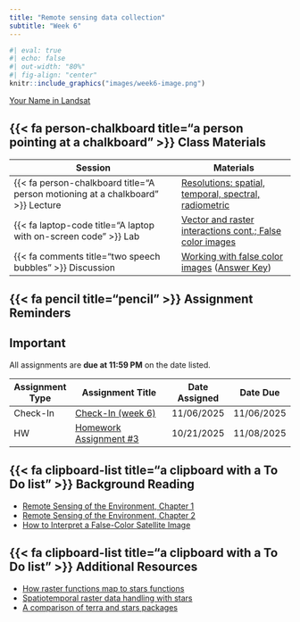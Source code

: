 ```yaml
---
title: "Remote sensing data collection"
subtitle: "Week 6"
---
```


```r
#| eval: true
#| echo: false
#| out-width: "80%"
#| fig-align: "center"
knitr::include_graphics("images/week6-image.png")
```

::: {.gray-text .center-text}
[Your Name in Landsat](https://landsat.gsfc.nasa.gov/apps/YourNameInLandsat-main/index.html){target="_blank"}
:::

## {{< fa person-chalkboard title="a person pointing at a chalkboard" >}} Class Materials

| Session                                                                         | Materials                                             |
|---------------------------------------------------------------------------------|-------------------------------------------------------|
| {{< fa person-chalkboard title="A person motioning at a chalkboard" >}} Lecture | [Resolutions: spatial, temporal, spectral, radiometric](https://docs.google.com/presentation/d/1WPl_WN0_JqjscQIfsiKkYKLqispPcWEJqOdf1gFbPuA/present?usp=sharing){target="_blank"}                  |
| {{< fa laptop-code title="A laptop with on-screen code" >}} Lab                 | [Vector and raster interactions cont.; False color images](labs/week6.qmd)        |
| {{< fa comments title="two speech bubbles" >}} Discussion               | [Working with false color images](discussions/week6-discussion.qmd) ([Answer Key](discussions/answer-keys/week6-discussion-answerKey.qmd)) |

## {{< fa pencil title="pencil" >}} Assignment Reminders {#assignment-reminders}

:::{.callout-important icon=true}
## Important
All assignments are **due at 11:59 PM** on the date listed.
:::

| Assignment Type | Assignment Title                              | Date Assigned | Date Due   |
|-----------------|-----------------------------------------------|---------------|------------|
| Check-In             | [Check-In (week 6)](https://forms.gle/nTf1iao32byVN7ZUA){target="_blank"}              | 11/06/2025    | 11/06/2025 |
| HW              | [Homework Assignment #3](../assignments/HW3.qmd){target="_blank"} | 10/21/2025    | 11/08/2025 |


## {{< fa clipboard-list title="a clipboard with a To Do list" >}} Background Reading

- [Remote Sensing of the Environment, Chapter 1](/readings/Jensen-chapter1.pdf){target="_blank"}
- [Remote Sensing of the Environment, Chapter 2](/readings/Jensen-chapter2.pdf){target="_blank"}
- [How to Interpret a False-Color Satellite Image](https://earthobservatory.nasa.gov/features/FalseColor){target="_blank"}

## {{< fa clipboard-list title="a clipboard with a To Do list" >}} Additional Resources
- [How raster functions map to stars functions](https://github.com/r-spatial/stars/wiki/How-%60raster%60-functions-map-to-%60stars%60-functions){target="_blank"}
- [Spatiotemporal raster data handling with stars](https://tmieno2.github.io/R-as-GIS-for-Economists/stars-basics.html#stars-basics){target="_blank"}
- [A comparison of terra and stars packages](https://www.r-bloggers.com/2021/05/a-comparison-of-terra-and-stars-packages/#:~:text=stars%20is%20set%2Dup%20to,stars%20can%20handle%20rotated%20grids.){target="_blank"}